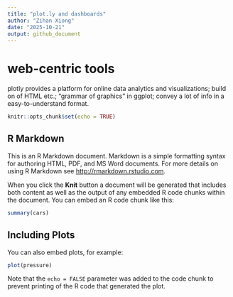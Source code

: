 ```yaml
---
title: "plot.ly and dashboards"
author: "Zihan Xiong"
date: "2025-10-21"
output: github_document
---
```

# web-centric tools
plotly provides a platform for online data analytics and visualizations;
build on of HTML etc.;
"grammar of graphics" in ggplot;
convey a lot of info in a easy-to-understand format.
```r
knitr::opts_chunk$set(echo = TRUE)
```

## R Markdown

This is an R Markdown document. Markdown is a simple formatting syntax for authoring HTML, PDF, and MS Word documents. For more details on using R Markdown see <http://rmarkdown.rstudio.com>.

When you click the **Knit** button a document will be generated that includes both content as well as the output of any embedded R code chunks within the document. You can embed an R code chunk like this:

```r
summary(cars)
```

## Including Plots

You can also embed plots, for example:

```r
plot(pressure)
```

Note that the `echo = FALSE` parameter was added to the code chunk to prevent printing of the R code that generated the plot.
